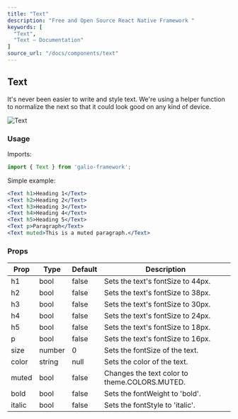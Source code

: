 ```yaml
---
title: "Text"
description: "Free and Open Source React Native Framework "
keywords: [
  "Text",
  "Text – Documentation"
]
source_url: "/docs/components/text"
---
```


## Text

It's never been easier to write and style text. We're using a helper function to normalize the next so that it could look good on any kind of device.

![Text](/img/docs/text/text.png)

### Usage

Imports:

```jsx
import { Text } from 'galio-framework';
```

Simple example:

```jsx
<Text h1>Heading 1</Text>
<Text h2>Heading 2</Text>
<Text h3>Heading 3</Text>
<Text h4>Heading 4</Text>
<Text h5>Heading 5</Text>
<Text p>Paragraph</Text>
<Text muted>This is a muted paragraph.</Text>
```

### Props

| Prop   | Type    | Default | Description                                   |
| ------ | ------- | ------- | --------------------------------------------- |
| h1     | bool    | false   | Sets the text's fontSize to 44px.             |
| h2     | bool    | false   | Sets the text's fontSize to 38px.             |
| h3     | bool    | false   | Sets the text's fontSize to 30px.             |
| h4     | bool    | false   | Sets the text's fontSize to 24px.             |
| h5     | bool    | false   | Sets the text's fontSize to 18px.             |
| p      | bool    | false   | Sets the text's fontSize to 16px.             |
| size   | number  | 0       | Sets the fontSize of the text.                |
| color  | string  | null    | Sets the color of the text.                   |
| muted  | bool    | false   | Changes the text color to theme.COLORS.MUTED. |
| bold   | bool    | false   | Sets the fontWeight to 'bold'.                |
| italic | bool    | false   | Sets the fontStyle to 'italic'.               |
